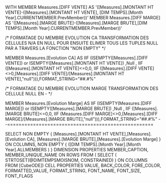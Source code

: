 WITH
MEMBER Measures.[DIFF VENTE] AS '([Measures].[MONTANT HT VENTE]-([Measures].[MONTANT HT VENTE], [DIM TEMPS].[Month Year].CURRENTMEMBER.PrevMember))'
MEMBER Measures.[DIFF MARGE] AS '([Measures].[MARGE BRUTE]-([Measures].[MARGE BRUTE],[DIM TEMPS].[Month Year].CURRENTMEMBER.PrevMember))'

/*
FORMATAGE DU MEMBRE EVOLUTION CA
TRANSFORMATION DES CELLULES N/A EN NULL POUR ENSUITE ELIMER TOUS LES TUPLES NULL PAR A TRAVERS LA FONCTION "NON EMPTY"
*/

MEMBER Measures.[Evolution CA] AS 
IIF (ISEMPTY([Measures].[DIFF VENTE]) or ISEMPTY([Measures].[MONTANT HT VENTE]) ,Null ,
		IIF ([Measures].[MONTANT HT VENTE]<=0,0,
IIF ([Measures].[DIFF VENTE]<>0,[Measures].[DIFF VENTE]/[Measures].[MONTANT HT VENTE],"null"))),FORMAT_STRING="##.#%"

/*
FORMATAGE DU MEMBRE EVOLUTION MARGE
TRANSFORMATION DES CELLULE NULL EN -
*/

MEMBER Measures.[Evolution Marge] AS 
IIF (ISEMPTY(Measures.[DIFF MARGE]) or ISEMPTY([Measures].[MARGE BRUTE]) ,Null ,
	IIF ([Measures].[MARGE BRUTE]<=0,0,
		IIF (Measures.[DIFF MARGE]<>0,[Measures].[DIFF MARGE]/[Measures].[MARGE BRUTE],"null"))),FORMAT_STRING="##.#%"
--===================================================



 SELECT NON EMPTY { [Measures].[MONTANT HT VENTE],[Measures].[Evolution CA], [Measures].[MARGE BRUTE],[Measures].[Evolution Marge] } ON COLUMNS, NON EMPTY { ([DIM TEMPS].[Month Year].[Month Year].ALLMEMBERS ) } DIMENSION PROPERTIES MEMBER_CAPTION, MEMBER_UNIQUE_NAME ON ROWS FROM ( SELECT ( STRTOSET(@DIMTEMPSMOISNOM, CONSTRAINED) ) ON COLUMNS FROM [CubeODE]) CELL PROPERTIES VALUE, BACK_COLOR, FORE_COLOR, FORMATTED_VALUE, FORMAT_STRING, FONT_NAME, FONT_SIZE, FONT_FLAGS
